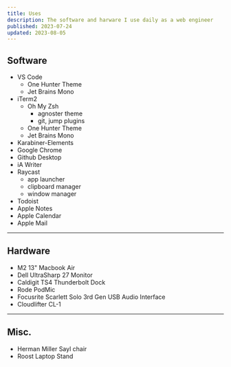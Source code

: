 ```yaml
---
title: Uses
description: The software and harware I use daily as a web engineer
published: 2023-07-24
updated: 2023-08-05
---
```


## Software

- VS Code
  - One Hunter Theme
  - Jet Brains Mono
- iTerm2
  - Oh My Zsh
    - agnoster theme
    - git, jump plugins
  - One Hunter Theme
  - Jet Brains Mono
- Karabiner-Elements
- Google Chrome
- Github Desktop
- iA Writer
- Raycast
  - app launcher
  - clipboard manager
  - window manager
- Todoist
- Apple Notes
- Apple Calendar
- Apple Mail

---

## Hardware

- M2 13" Macbook Air
- Dell UltraSharp 27 Monitor
- Caldigit TS4 Thunderbolt Dock
- Rode PodMic
- Focusrite Scarlett Solo 3rd Gen USB Audio Interface
- Cloudlifter CL-1

---

## Misc.

- Herman Miller Sayl chair
- Roost Laptop Stand
